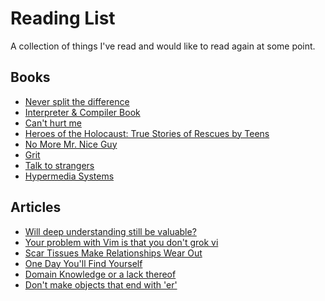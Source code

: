 # Reading List

A collection of things I've read and would like to read again at some point.


## Books

* [Never split the difference](https://www.amazon.com/Never-Split-Difference-Negotiating-Depended/dp/0062407805)
* [Interpreter & Compiler Book](https://interpreterbook.com/)
* [Can't hurt me](https://www.amazon.com/Cant-Hurt-Me-Master-Your-ebook/dp/B07H453KGH/)
* [Heroes of the Holocaust: True Stories of Rescues by Teens](https://www.goodreads.com/book/show/636638.Heroes_of_the_Holocaust)
* [No More Mr. Nice Guy](https://www.goodreads.com/book/show/97642.No_More_Mr_Nice_Guy)
* [Grit](https://www.audible.com/pd/Grit-Audiobook/B01D3AC5BA?action_code=ASSGB149080119000H&share_location=pdp)
* [Talk to strangers](https://www.audible.com/pd/Grit-Audiobook/B01D3AC5BA?action_code=ASSGB149080119000H&share_location=pdp)
* [Hypermedia Systems](https://hypermedia.systems/)



## Articles

* [Will deep understanding still be valuable?](https://ericsink.com/entries/depth.html)
* [Your problem with Vim is that you don't grok vi](https://stackoverflow.com/a/1220118/13024152)
* [Scar Tissues Make Relationships Wear Out](https://gist.github.com/gtallen1187/27a585fcf36d6e657db2)
* [One Day You'll Find Yourself](https://www.onedayyoullfindyourself.com/)
* [Domain Knowledge or a lack thereof](https://jacquesmattheij.com/domain-knowledge-or-a-lack-thereof/)
* [Don't make objects that end with 'er'](https://objology.blogspot.com/2011/09/one-of-best-bits-of-programming-advice.html)

